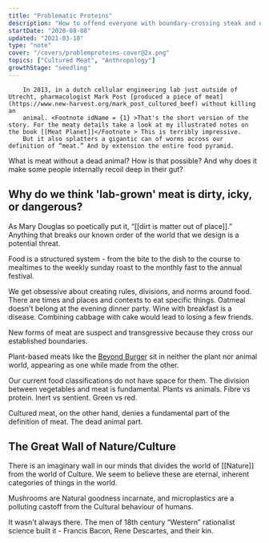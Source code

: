 ```yaml
---
title: "Problematic Proteins"
description: "How to offend everyone with boundary-crossing steak and nuggets"
startDate: "2020-08-08"
updated: "2021-03-10"
type: "note"
cover: "/covers/problemproteins-cover@2x.png"
topics: ["Cultured Meat", "Anthropology"]
growthStage: "seedling"
---
```


<IntroParagraph >

		In 2013, in a dutch cellular engineering lab just outside of Utrecht, pharmacologist Mark Post [produced a piece of meat](https://www.new-harvest.org/mark_post_cultured_beef) without killing an
		animal. <Footnote idName = {1} >That's the short version of the story. For the meaty details take a look at my illustrated notes on the book [[Meat Planet]]</Footnote > This is terribly impressive.
		But it also splatters a gigantic can of worms across our definition of “meat.” And by extension the entire food pyramid.

</IntroParagraph >

What is meat without a dead animal? How is that possible? And why does it make some people internally recoil deep in their gut?

## Why do we think 'lab-grown' meat is dirty, icky, or dangerous?

As Mary Douglas so poetically put it, “[[dirt is matter out of place]].” Anything that breaks our known order of the world that we design is a potential threat.

Food is a structured system - from the bite to the dish to the course to mealtimes to the weekly sunday roast to the monthly fast to the annual festival.

We get obsessive about creating rules, divisions, and norms around food. There are times and places and contexts to eat specific things. Oatmeal doesn't belong at the evening dinner party. Wine with breakfast is a disease. Combining cabbage with cake would lead to losing a few friends.

New forms of meat are suspect and transgressive because they cross our established boundaries.

Plant-based meats like the [Beyond Burger](https://www.beyondmeat.com/products/the-beyond-burger/) sit in neither the plant nor animal world, appearing as one while made from the other.

Our current food classifications do not have space for them. The division between vegetables and meat is fundamental. Plants vs animals. Fibre vs protein. Inert vs sentient. Green vs red.

Cultured meat, on the other hand, denies a fundamental part of the definition of meat. The dead animal part.

## The Great Wall of Nature/Culture

There is an imaginary wall in our minds that divides the world of [[Nature]] from the world of Culture. We seem to believe these are eternal, inherent categories of things in the world.

Mushrooms are Natural goodness incarnate, and microplastics are a polluting castoff from the Cultural behaviour of humans.

It wasn't always there. The men of 18th century “Western” rationalist science built it - Francis Bacon, Rene Descartes, and their kin.
